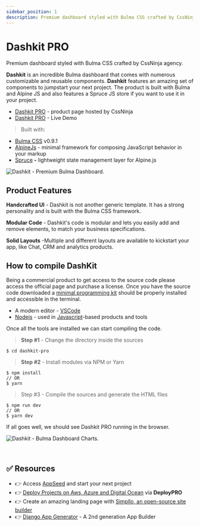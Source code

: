 ```yaml
---
sidebar_position: 1
description: Premium dashboard styled with Bulma CSS crafted by CssNinja agency.
---
```


# Dashkit PRO

<SubHeading>Premium dashboard styled with Bulma CSS crafted by CssNinja agency.</SubHeading>

**Dashkit** is an incredible Bulma dashboard that comes with numerous customizable and reusable components. **Dashkit** features an amazing set of components to jumpstart your next project. The product is built with Bulma and Alpine JS and also features a Spruce JS store if you want to use it in your project.

- [Dashkit PRO](https://cssninja.io/product/dashkit) - product page hosted by CssNinja
- [Dashkit PRO](https://dashkit.cssninja.io/) - Live Demo

> Built with:

- [Bulma CSS](https://bulma.io/) v0.9.1
- [AlpineJs](https://github.com/alpinejs/alpine) - minimal framework for composing JavaScript behavior in your markup
- [Spruce](https://github.com/ryangjchandler/spruce) **-** lightweight state management layer for Alpine.js 

![Dashkit - Premium Bulma Dashboard.](../../../static/assets/dashkit-bulma-css.jpg)

## Product Features

**Handcrafted UI** - Dashkit is not another generic template. It has a strong personality and is built with the Bulma CSS framework.

**Modular Code** - Dashkit's code is modular and lets you easily add and remove elements, to match your business specifications.

**Solid Layouts** -Multiple and different layouts are available to kickstart your app, like Chat, CRM and analytics products. 

## How to compile DashKit

Being a commercial product to get access to the source code please access the official page and purchase a license. Once you have the source code downloaded a [minimal programming kit](../tutorials/minimal-programming-kit.mdx) should be properly installed and accessible in the terminal. 

- A modern editor - [VSCode](https://code.visualstudio.com/)
- [Nodejs](https://nodejs.org/en/) - used in [Javascript](https://developer.mozilla.org/en-US/docs/Web/JavaScript)-based products and tools

Once all the tools are installed we can start compiling the code.

> **Step #1** - Change the directory inside the sources

```
$ cd dashkit-pro
```

> **Step #2** - Install modules via NPM or Yarn

```
$ npm install
// OR
$ yarn
```

> Step #3 - Compile the sources and generate the HTML files

```
$ npm run dev
// OR
$ yarn dev
```

If all goes well, we should see Dashkit PRO running in the browser.

![Dashkit - Bulma Dashboard Charts.](../../../static/assets/dashkit-bulma-css-charts.jpg)

<br />

## ✅ Resources 

- 👉 Access [AppSeed](https://appseed.us/) and start your next project
- 👉 [Deploy Projects on Aws, Azure and Digital Ocean](https://www.docs.deploypro.dev/) via **DeployPRO**
- 👉 Create an amazing landing page with [Simpllo, an open-source site builder](https://www.simpllo.com/)
- 👉 [Django App Generator](https://app-generator.dev/django/) - A 2nd generation App Builder
